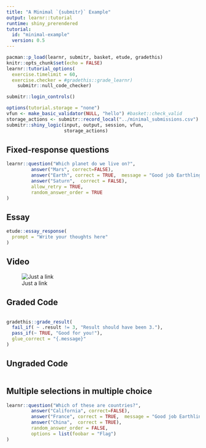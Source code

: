 ```yaml
---
title: "A Minimal `{submitr}` Example"
output: learnr::tutorial
runtime: shiny_prerendered
tutorial:
  id: "minimal-example"
  version: 0.5
---
```


```r
pacman::p_load(learnr, submitr, basket, etude, gradethis)
knitr::opts_chunk$set(echo = FALSE)
learnr::tutorial_options(
  exercise.timelimit = 60, 
  exercise.checker = #gradethis::grade_learnr) 
    submitr::null_code_checker)
```

```r
submitr::login_controls()
```

```r
options(tutorial.storage = "none")
vfun <- make_basic_validator(NULL, "hello") #basket::check_valid
storage_actions <- submitr::record_local("../minimal_submissions.csv")
submitr::shiny_logic(input, output, session, vfun,
                     storage_actions)
```

<!--End of submitr setup-->



## Fixed-response questions

```r
learnr::question("Which planet do we live on?",
         answer("Mars", correct=FALSE),
         answer("Earth", correct = TRUE,  message = "Good job Earthling!"),
         answer("Saturn",  correct = FALSE),
         allow_retry = TRUE,
         random_answer_order = TRUE
)
```

## Essay


```r
etude::essay_response(
  prompt = "Write your thoughts here"
)
```

## Video

![Just a link](https://youtu.be/zNzZ1PfUDNk)


## Graded Code

```r

```

```r
gradethis::grade_result(
  fail_if( ~ .result != 3, "Result should have been 3."),
  pass_if(~ TRUE, "Good for you!"),
  glue_correct = "{.message}"
)
```

## Ungraded Code

```r

```

## Multiple selections in multiple choice

```r
learnr::question("Which of these are countries?",
         answer("California", correct=FALSE),
         answer("France", correct = TRUE,  message = "Good job Earthling!"),
         answer("China",  correct = TRUE),
         random_answer_order = FALSE,
         options = list(foobar = "Flag")
)
```



